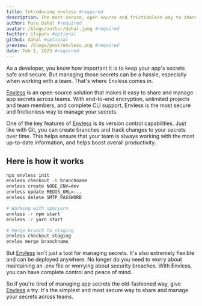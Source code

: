 ```yaml
---
title: Introducing envless #required
description: The most secure, open source and frictionless way to share and manage app secrets across teams. #required
author: Puru Dahal #required
avatar: /blogs/author/dahal.jpeg #required
twitter: itspuru #optional
github: dahal #optional
preview: /blogs/post/envless.png #required
date: Feb 1, 2023 #required
---
```


As a developer, you know how important it is to keep your app's secrets safe and secure. But managing those secrets can be a hassle, especially when working with a team. That's where Envless comes in.

[Envless](https://envless.dev/) is an open-source solution that makes it easy to share and manage app secrets across teams. With end-to-end encryption, unlimited projects and team members, and complete CLI support, Envless is the most secure and frictionless way to manage your secrets.

One of the key features of [Envless](https://envless.dev/) is its version control capabilities. Just like with Git, you can create branches and track changes to your secrets over time. This helps ensure that your team is always working with the most up-to-date information, and helps boost overall productivity.

## Here is how it works

```bash
npx envless init
envless checkout -b branchname
envless create NODE_ENV=dev
envless update REDIS_URL=...
envless delete SMTP_PASSWORD

# Working with npm/yarn
envless -r npm start
envless -r yarn start

# Merge branch to staging
envless checkout staging
envles merge branchname
```

But [Envless](https://envless.dev/) isn't just a tool for managing secrets. It's also extremely flexible and can be deployed anywhere. No longer do you need to worry about maintaining an .env file or worrying about security breaches. With Envless, you can have complete control and peace of mind.

So if you're tired of managing app secrets the old-fashioned way, give [Envless](https://envless.dev/) a try. It's the simplest and most secure way to share and manage your secrets across teams.
